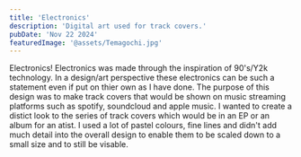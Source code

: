 ```yaml
---
title: 'Electronics'
description: 'Digital art used for track covers.'
pubDate: 'Nov 22 2024'
featuredImage: '@assets/Temagochi.jpg'
---
```



<ProjectImage path={image2} alt="###"/>
<ProjectImage path={image3} alt="###"/>
<ProjectImage path={image4} alt="###"/>

Electronics!
Electronics was made through the inspiration of 90's/Y2k technology. In a design/art perspective these electronics can be such a statement even if put on thier own as I have done. The purpose of this design was to make track covers that would be shown on music streaming platforms such as spotify, soundcloud and apple music. I wanted to create a distict look to the series of track covers which would be in an EP or an album for an atist. I used a lot of pastel colours, fine lines and didn't add much detail into the overall design to enable them to be scaled down to a small size and to still be visable.
